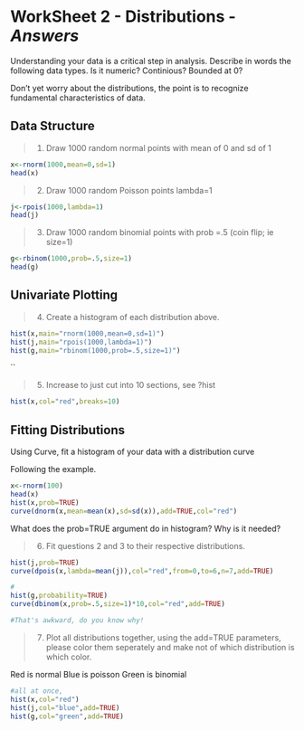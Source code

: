 WorkSheet 2 - Distributions - *Answers*
========================================================

Understanding your data is a critical step in analysis. Describe in words the following data types. Is it numeric? Continious? Bounded at 0? 

Don't yet worry about the distributions, the point is to recognize fundamental characteristics of data.

Data Structure
-----------
> 1. Draw 1000 random normal points with mean of 0 and sd of 1

```r
x<-rnorm(1000,mean=0,sd=1)
head(x)
```

> 2. Draw 1000 random Poisson points lambda=1

```r
j<-rpois(1000,lambda=1)
head(j)
```

> 3. Draw 1000 random binomial points with prob =.5 (coin flip; ie size=1)

```r
g<-rbinom(1000,prob=.5,size=1)
head(g)
```

Univariate Plotting
---------

> 4. Create a histogram of each distribution above.

```r
hist(x,main="rnorm(1000,mean=0,sd=1)")
hist(j,main="rpois(1000,lambda=1)")
hist(g,main="rbinom(1000,prob=.5,size=1)")
```
``

> 5. Increase to just cut into 10 sections, see ?hist
```r
hist(x,col="red",breaks=10)
```

Fitting Distributions
----------
Using Curve, fit a histogram of your data with a distribution curve

Following the example.

```r
x<-rnorm(100)
head(x)
hist(x,prob=TRUE)
curve(dnorm(x,mean=mean(x),sd=sd(x)),add=TRUE,col="red")
```

What does the prob=TRUE argument do in histogram? Why is it needed?

> 6. Fit questions 2 and 3 to their respective distributions.

```r
hist(j,prob=TRUE)
curve(dpois(x,lambda=mean(j)),col="red",from=0,to=6,n=7,add=TRUE)
```

```r
#
hist(g,probability=TRUE)
curve(dbinom(x,prob=.5,size=1)*10,col="red",add=TRUE)

#That's awkward, do you know why!
```


> 7. Plot all distributions together, using the add=TRUE parameters, please color them seperately and make not of which distribution is which color. 

Red is normal
Blue is poisson
Green is binomial

```r
#all at once,
hist(x,col="red")
hist(j,col="blue",add=TRUE)
hist(g,col="green",add=TRUE)
```

